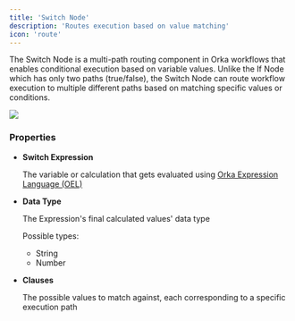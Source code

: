 ```yaml
---
title: 'Switch Node'
description: 'Routes execution based on value matching'
icon: 'route'
---
```


The Switch Node is a multi-path routing component in Orka workflows that enables conditional execution based on variable values. Unlike the If Node which has only two paths (true/false), the Switch Node can route workflow execution to multiple different paths based on matching specific values or conditions.

![](../../images/switch-node.jpg)

### Properties

*   **Switch Expression**

    The variable or calculation that gets evaluated using [Orka Expression Language (OEL)](/core-concepts/OEL)
*   **Data Type**

    The Expression's final calculated values' data type

    Possible types:

    * String
    * Number
*   **Clauses**

    The possible values to match against, each corresponding to a specific execution path



